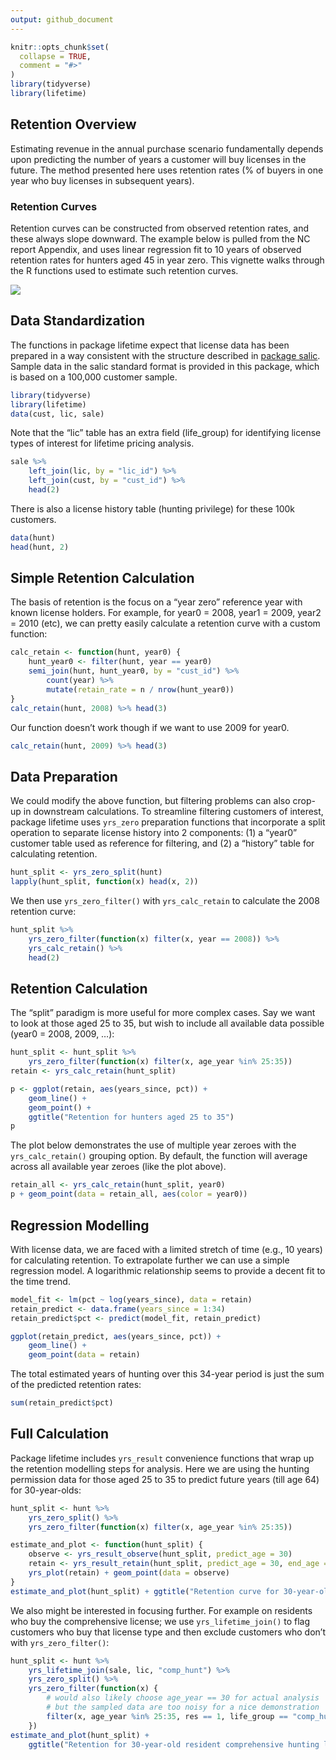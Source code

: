 ```yaml
---
output: github_document
---
```

<!-- retention.md is generated from retention.Rmd. Please edit that file -->

```r
knitr::opts_chunk$set(
  collapse = TRUE,
  comment = "#>"
)
library(tidyverse)
library(lifetime)
```

## Retention Overview

Estimating revenue in the annual purchase scenario fundamentally depends upon predicting the number of years a customer will buy licenses in the future. The method presented here uses retention rates (% of buyers in one year who buy licenses in subsequent years). 

### Retention Curves

Retention curves can be constructed from observed retention rates, and these always slope downward. The example below is pulled from the NC report Appendix, and uses linear regression fit to 10 years of observed retention rates for hunters aged 45 in year zero. This vignette walks through the R functions used to estimate such retention curves.

![](figures/appendix-retention.png)

## Data Standardization

The functions in package lifetime expect that license data has been prepared in a way consistent with the structure described in [package salic](https://southwick-associates.github.io/salic/articles/salic.html). Sample data in the salic standard format is provided in this package, which is based on a 100,000 customer sample.

```r
library(tidyverse)
library(lifetime)
data(cust, lic, sale)
```

Note that the "lic" table has an extra field (life_group) for identifying license types of interest for lifetime pricing analysis.

```r
sale %>%
    left_join(lic, by = "lic_id") %>% 
    left_join(cust, by = "cust_id") %>%
    head(2)
```

There is also a license history table (hunting privilege) for these 100k customers.

```r
data(hunt)
head(hunt, 2)
```

## Simple Retention Calculation

The basis of retention is the focus on a "year zero" reference year with known license holders. For example, for year0 = 2008, year1 = 2009, year2 = 2010 (etc), we can pretty easily calculate a retention curve with a custom function:

```r
calc_retain <- function(hunt, year0) {
    hunt_year0 <- filter(hunt, year == year0)
    semi_join(hunt, hunt_year0, by = "cust_id") %>% 
        count(year) %>%
        mutate(retain_rate = n / nrow(hunt_year0))
}
calc_retain(hunt, 2008) %>% head(3)
```

Our function doesn't work though if we want to use 2009 for year0. 

```r
calc_retain(hunt, 2009) %>% head(3)
```

## Data Preparation

We could modify the above function, but filtering problems can also crop-up in downstream calculations. To streamline filtering customers of interest, package lifetime uses `yrs_zero` preparation functions that incorporate a split operation to separate license history into 2 components: (1) a "year0" customer table used as reference for filtering, and (2) a "history" table for calculating retention.

```r
hunt_split <- yrs_zero_split(hunt)
lapply(hunt_split, function(x) head(x, 2))
```

We then use `yrs_zero_filter()` with `yrs_calc_retain` to calculate the 2008 retention curve:

```r
hunt_split %>%
    yrs_zero_filter(function(x) filter(x, year == 2008)) %>%
    yrs_calc_retain() %>% 
    head(2)
```

## Retention Calculation

The "split" paradigm is more useful for more complex cases. Say we want to look at those aged 25 to 35, but wish to include all available data possible (year0 = 2008, 2009, ...):

```r
hunt_split <- hunt_split %>% 
    yrs_zero_filter(function(x) filter(x, age_year %in% 25:35))
retain <- yrs_calc_retain(hunt_split)

p <- ggplot(retain, aes(years_since, pct)) + 
    geom_line() +
    geom_point() +
    ggtitle("Retention for hunters aged 25 to 35")
p
```

The plot below demonstrates the use of multiple year zeroes with the `yrs_calc_retain()` grouping option. By default, the function will average across all available year zeroes (like the plot above).

```r
retain_all <- yrs_calc_retain(hunt_split, year0)
p + geom_point(data = retain_all, aes(color = year0))
```

## Regression Modelling

With license data, we are faced with a limited stretch of time (e.g., 10 years) for calculating retention. To extrapolate further we can use a simple regression model. A logarithmic relationship seems to provide a decent fit to the time trend.

```r
model_fit <- lm(pct ~ log(years_since), data = retain)
retain_predict <- data.frame(years_since = 1:34)
retain_predict$pct <- predict(model_fit, retain_predict)

ggplot(retain_predict, aes(years_since, pct)) + 
    geom_line() +
    geom_point(data = retain)
```

The total estimated years of hunting over this 34-year period is just the sum of the predicted retention rates:

```r
sum(retain_predict$pct)
```

## Full Calculation

Package lifetime includes `yrs_result` convenience functions that wrap up the retention modelling steps for analysis. Here we are using the hunting permission data for those aged 25 to 35 to predict future years (till age 64) for 30-year-olds:

```r
hunt_split <- hunt %>%
    yrs_zero_split() %>%
    yrs_zero_filter(function(x) filter(x, age_year %in% 25:35))

estimate_and_plot <- function(hunt_split) {
    observe <- yrs_result_observe(hunt_split, predict_age = 30)
    retain <- yrs_result_retain(hunt_split, predict_age = 30, end_age = 64)
    yrs_plot(retain) + geom_point(data = observe)
}
estimate_and_plot(hunt_split) + ggtitle("Retention curve for 30-year-old hunters")
```

We also might be interested in focusing further. For example on residents who buy the comprehensive license; we use `yrs_lifetime_join()` to flag customers who buy that license type and then exclude customers who don't with `yrs_zero_filter()`:

```r
hunt_split <- hunt %>%
    yrs_lifetime_join(sale, lic, "comp_hunt") %>%
    yrs_zero_split() %>%
    yrs_zero_filter(function(x) {
        # would also likely choose age_year == 30 for actual analysis
        # but the sampled data are too noisy for a nice demonstration
        filter(x, age_year %in% 25:35, res == 1, life_group == "comp_hunt")
    })
estimate_and_plot(hunt_split) +
    ggtitle("Retention for 30-year-old resident comprehensive hunting license buyers")
```
